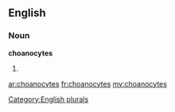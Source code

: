 ==English==

===Noun===
'''choanocytes'''

# {{plural of|[[choanocyte]]}}

[[Category:English plurals]]

[[ar:choanocytes]]
[[fr:choanocytes]]
[[my:choanocytes]]